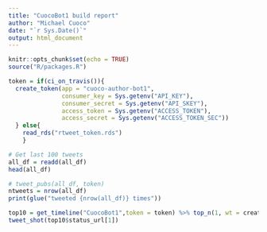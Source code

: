 ```yaml
---
title: "CuocoBot1 build report"
author: "Michael Cuoco"
date: "`r Sys.Date()`"
output: html_document
---
```


```r
knitr::opts_chunk$set(echo = TRUE)
source("R/packages.R")
```

```r
token = if(ci_on_travis()){
  create_token(app = "cuoco-author-bot1",
               consumer_key = Sys.getenv("API_KEY"),
               consumer_secret = Sys.getenv("API_SKEY"),
               access_token = Sys.getenv("ACCESS_TOKEN"),
               access_secret = Sys.getenv("ACCESS_TOKEN_SEC"))
  } else{
    read_rds("rtweet_token.rds")
    }
```

```r
# Get last 100 tweets
all_df = readd(all_df)
head(all_df)
```

```r
# tweet_pubs(all_df, token)
ntweets = nrow(all_df)
print(glue("tweeted {nrow(all_df)} times"))
```

```r
top10 = get_timeline("CuocoBot1",token = token) %>% top_n(1, wt = created_at)
tweet_shot(top10$status_url[1])
```
